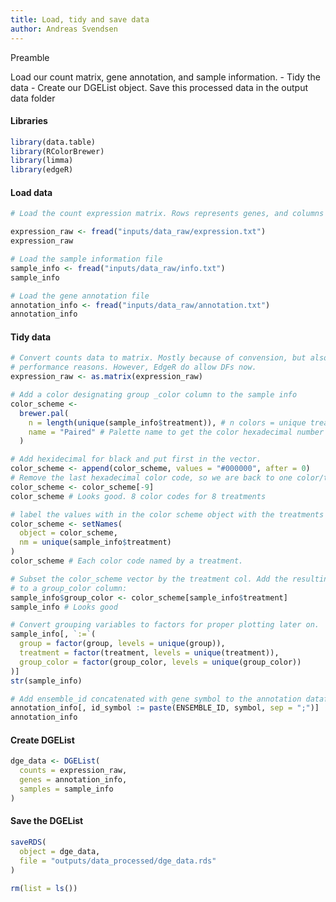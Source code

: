 ```yaml
---
title: Load, tidy and save data
author: Andreas Svendsen
---
```


Preamble

Load our count matrix, gene annotation, and sample information. - Tidy the data - Create our DGEList object. Save this processed data in the output data folder

#### Libraries

```r
library(data.table)
library(RColorBrewer)
library(limma)
library(edgeR)
```

#### Load data

```r
# Load the count expression matrix. Rows represents genes, and columns samples.

expression_raw <- fread("inputs/data_raw/expression.txt")
expression_raw

# Load the sample information file
sample_info <- fread("inputs/data_raw/info.txt")
sample_info

# Load the gene annotation file
annotation_info <- fread("inputs/data_raw/annotation.txt")
annotation_info
```

#### Tidy data

```r
# Convert counts data to matrix. Mostly because of convension, but also for
# performance reasons. However, EdgeR do allow DFs now.
expression_raw <- as.matrix(expression_raw)

# Add a color designating group _color column to the sample info
color_scheme <-
  brewer.pal(
    n = length(unique(sample_info$treatment)), # n colors = unique treatments
    name = "Paired" # Palette name to get the color hexadecimal number from.
  )

# Add hexidecimal for black and put first in the vector.
color_scheme <- append(color_scheme, values = "#000000", after = 0)
# Remove the last hexadecimal color code, so we are back to one color/treatment
color_scheme <- color_scheme[-9]
color_scheme # Looks good. 8 color codes for 8 treatments

# label the values with in the color scheme object with the treatments names:
color_scheme <- setNames(
  object = color_scheme,
  nm = unique(sample_info$treatment)
)
color_scheme # Each color code named by a treatment.

# Subset the color_scheme vector by the treatment col. Add the resulting string
# to a group_color column:
sample_info$group_color <- color_scheme[sample_info$treatment]
sample_info # Looks good

# Convert grouping variables to factors for proper plotting later on.
sample_info[, `:=`(
  group = factor(group, levels = unique(group)),
  treatment = factor(treatment, levels = unique(treatment)),
  group_color = factor(group_color, levels = unique(group_color))
)]
str(sample_info)

# Add ensemble_id concatenated with gene symbol to the annotation dataframe
annotation_info[, id_symbol := paste(ENSEMBLE_ID, symbol, sep = ";")]
annotation_info
```

#### Create DGEList

```r
dge_data <- DGEList(
  counts = expression_raw,
  genes = annotation_info,
  samples = sample_info
)
```

#### Save the DGEList

```r
saveRDS(
  object = dge_data,
  file = "outputs/data_processed/dge_data.rds"
)
```

```r
rm(list = ls())
```
